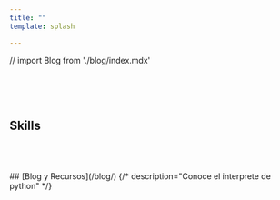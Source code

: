 ```yaml
---
title: ""
template: splash

---
```


// import Blog from './blog/index.mdx'







<HeroStartlight/> 



<Portafolio/>
<br/>
<br/>
<br/>


<section class="relative">
<img class="absolute object-fixed inset-y-0 right-0 -z-10" src="../../assets/bg/bg-skills.png" alt=""/>

# Skills 
<Skills/>


<br/>
<br/>
<br/>
## [Blog y Recursos](/blog/)
<CardGrid stagger>
    {/* description="Conoce el interprete de python" */}
  <LinkCard
    title="Python"
    href="/blog/python"
  />
</CardGrid>
</section>

